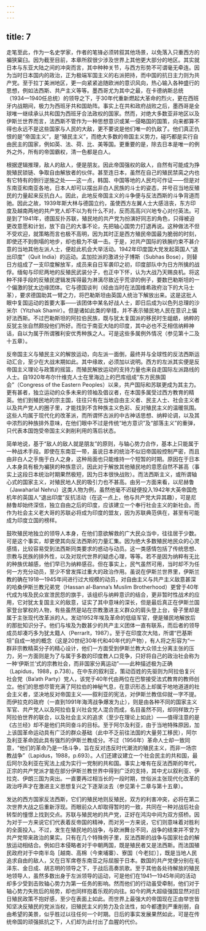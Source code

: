 ```yaml
---
---
---
```

title: 7
---




走笔至此，作为一名史学家，作者的笔锋必须转叙其他场景，以免落入只重西方的褊狭窠臼。因为截至目前，本章所叙很少涉及世界上其他更大部分的地区。其实就日本与东亚大陆之间的冲突而言，其中种种关节，与西方形势不可谓毫无牵连。因为当时日本国内的政治，正为极端军国主义的右派把持，而中国的抗日主力则为共产党。至于拉丁美洲地区，更一向紧紧追随欧洲的意识风向，热心输入各种盛行的思想，例如法西斯、共产主义等等。墨西哥尤为其中之最，在卡德纳斯总统（1934—1940任总统）的领导之下，于30年代重新燃起大革命的烈火，更在西班牙内战期间，极力为西班牙共和国助阵。事实上在共和政府战败之后，墨西哥是全球唯一继续承认共和国为西班牙合法政权的国家。然而，对绝大多数亚非地区以及伊斯兰世界而言，法西斯不管作为一种思想意识或某一侵略国的国策，向来都算不得也永远不是这些国家与人民的大敌，更不要说是他们唯一的仇敌了。他们真正仇恨的是“帝国主义”，是“殖民主义”，而绝大多数的帝国主义势力，碰巧都是实行自由民主的国家，例如英、法、荷、比、美等国。更重要的是，除去日本是唯一的例外之外，所有的帝国霸权，清一色都是白人。

根据逻辑推理，敌人的敌人，便是朋友。因此帝国强权的敌人，自然有可能成为挣脱殖民锁链、争取自由解放者的伙伴。甚至连日本，虽然在自己的殖民禁脔之内也有它特有的倒行逆施之处——这一点，韩国、中国等地的人民均可作证——但是对东南亚和南亚各地，日本人却可以摆出非白人民族的斗士的姿态，并号召当地反殖民的力量起来反抗白人。因此，此地反帝国主义的斗争便与反法西斯的斗争背道而驰。因此之故，1939年斯大林与德国立约，虽使西方左翼人士大感沮丧，东方印度及越南两地的共产党人却不以为有什么不对，反而高高兴兴地专心对付英法。可是到了1941年，德国反扑苏联，殖民地的共产党为扮演好同志的角色，只得被迫更改意愿和计划，放下自己的大事不论，先把轴心国势力打退再说。这种做法不但不受欢迎，就策略而言也极不高明，因为其时正是西方殖民帝国最为脆弱的时刻，即使还不到倒塌的地步，却也极为不堪一击。于是，对共产国际的铁腕约束不甚介意的当地其他左派人士，便趁此机会大举活动。1942年印度国大党发起英国人“退出印度”（Quit India）的运动。孟加拉派的激进分子博斯（Subhas Bose），则替日方组成了一支印度解放军，成员来自日军袭印之初，印度部队中为日方所擒的战俘。缅甸与印尼两地的反殖民武装分子，也正中下怀，认为大战乃天赐良机。将这种不择手段的反殖民逻辑发挥得最为淋漓尽致近乎荒谬的例子，要数巴勒斯坦的一个偏激的犹太边缘团体。它与德国谈判（经由当时在法国维希政府治下的大马士革），要求德国助其一臂之力，将巴勒斯坦由英国人统治下解放出来。这是这批人眼中复国运动的首要大事——该团体中某名好战人士，即日后成为以色列总理的沙米尔（Yitzhak Shamir）。但是诸如此类的举措，并不表示殖民地人民在意识上偏好法西斯。不过巴勒斯坦的阿拉伯民族，既与犹太复国派的移民时生龃龉，纳粹的反犹主张自然颇投他们所好。而位于南亚大陆的印度，其中必也不乏相信纳粹神话，自以为属于所谓雅利安优秀种族之人。可是这些多属例外情况（参见第十二及十五章）。

反帝国主义与殖民主义的解放运动，向左派一面倒，最终并与全球性的反法西斯运动汇合，至少在大战末期如此。其中缘故，必须加以说明。西方的左派其实便是反帝国主义理论与政策的摇篮，而殖民解放运动的支持力量也来自走国际左派路线的人士。自1920年布尔什维克人士在里海边上的巴库组成“东方民族国会”（Congress of the Eastern Peoples）以来，共产国际和苏联更成为其主力。更有甚者，独立运动的众多未来的领袖及倡议者，在本国多属受过西方教育的精英。他们到殖民地的宗主国，往往只有在当地自由主义者、民主人士、社会主义者以及共产党人的圈子里，才能找到不含种族主义色彩、反对殖民主义的温暖氛围。这些人均属于现代化的改革派，而所谓怀古派的中古神话思想、纳粹论调，以及其中浓烈的种族排外意味，在他们眼中不过是传统“地方意识”及“部落主义”的重弹，只代表本国饱受帝国主义剥削利用的落后状态。

简单地说，基于“敌人的敌人就是朋友”的原则，与轴心势力合作，基本上只能属于一种战术手段。即使在东南亚一带，虽说日本的统治不似旧帝国般控制严密，而且由非白人之手施于白人之身，这种局面也只能维持一个短暂的时期。原因在于日本人本身具有极为褊狭的种族意识，因此对于解放其他殖民地的意愿自然不甚高（事实上这段日本统治时期果然极短，因为日本很快战败）。而法西斯主义，或所谓轴心式的国家主义，对殖民地人民的吸引力也不甚高。由另一方面来看，以尼赫鲁（Jawaharlal Nehru）这类人物为例，虽然他毫不迟疑便投入1942年大英帝国危机年的英国人“退出印度”反抗活动（在这一点上，他与共产党大异其趣），可是尼赫鲁却始终深信，独立自由之后的印度，应该建立一个奉行社会主义的新社会。而作为社会主义老大哥的苏联必将成为印度的盟友，因为苏联典范俱在，甚至有可能成为印度立国的榜样。

鼓吹殖民地独立的领导人本身，在他们意欲解救的广大民众当中，往往居于少数。可是这个事实，却更使其向反法西斯的力量汇集。因为绝大多数殖民地民众的心灵感情，比较容易受到法西斯同类要求的惑动与动员。这一类感情包括了传统思想、宗教与民族的排外性，以及对现代世界的疑虑心理，等等。若不是因为纳粹有无比的种族优越感，他们早已为纳粹感召。但在事实上，民气虽然可用，当时却不为任何一方充分动员，至少不曾发挥过重大的政治作用。虽说在伊斯兰世界里，伊斯兰教的确在1918—1945年间进行过大规模的动员，对自由主义与共产主义敌意甚深的哈桑伊斯兰教兄弟党（Hassan al-Banna’s Muslim Brotherhood）更曾于40年代成为埃及民众宣泄民怨的旗手，该组织与纳粹意识的结合，更非暂时性战术的应用，它对犹太复国主义的敌意，证实了其中意味的深长，但是最后真正在伊斯兰国家登台掌权的人物，有些虽然是站在宗教激进主义群众的肩头登上台，骨子里却是属于主张现代改革派的人。发动1952年埃及革命的低级军官，便是殖民地解放后的那批知识分子。他们与埃及为数甚少的共产主义团体一直有联系，而后者的领导成员却凑巧多为犹太籍人（Perrarlt，1987）。至于在印度次大陆，所谓“巴基斯坦”自成一地的概念（这是20世纪30年代和40年代的产物），有人将之形容为“一群非宗教精英分子的精心设计，他们一方面受到伊斯兰教大众领土分离主张的压力，另一方面则是为了与属于多数的印度教人口竞争，只好将自己的政治社会称为一种‘伊斯兰’式的宗教社会，而非国家分离运动”——此种描述极为正确（Lapidus，1988，p.738）。在中东的叙利亚，策动百姓的先驱则为阿拉伯复兴社会党（Ba’ath Party）党人，该党于40年代由两位在巴黎接受法式教育的教师创立。他们的思想尽管充满了阿拉伯的神秘气息，在意识形态上却属于地地道道的社会主义者，坚决地反对帝国主义——叙利亚的宪法，对伊斯兰教信仰就一字不提。而伊拉克的政府（一直到1991年海湾战争爆发为止），则是由各种不同的国家主义军官、共产党人以及阿拉伯复兴社会党人混合而成，名目虽然不同，却同样致力于阿拉伯世界的联合，以及社会主义的追求（至少在理论上如此）——值得注意的是《古兰经》却不是他们共同奋斗的目标。至于阿尔及利亚，由于当地特殊原因，加上该国革命运动具有广泛的群众基础（此中不乏前往法国的大量劳工移民），阿尔及利亚革命因此具有强烈的伊斯兰教成分。不过（1956年）革命人士却一致同意，“他们的革命乃是一场斗争，旨在反对违反时代潮流的殖民主义，而非一场宗教战争”（Lapidus，1988，p.693）。人们还建议建立一个社会民主的共和国，最后阿尔及利亚在宪法上成为实行一党制的共和国。事实上唯有在反法西斯的年代，正宗的共产党派才能在部分伊斯兰教世界中得到广泛的支持，其中尤以叙利亚、伊拉克、伊朗三国为突出。一直要再过相当长的一段时期，世俗派主张现代化改革的政治呼声才在激进主义思想复兴之下逐渐淡去（参见第十二章与第十五章）。

发达的西方国家反法西斯，它们的殖民地则反殖民，双方的利害冲突，必将在第二次世界大战之后重新浮现。而眼前众人却取得暂时的一致，共同在一种对战后社会转型的憧憬上找到交点。苏联与殖民地的共产党，正好在鸿沟中间为双方搭桥。因为对于一方来说它们代表着反帝国的精神，而对另一方来说，它们则意味着对胜利的全面投入。不过，发生在殖民地的战争，与欧洲舞台不同，战争的结束并不曾为共产党带来政治的果实。只有在几个特殊例子里，反法西斯的战争与国家社会的解放运动相结合。例如日本侵略者对于中朝两国，既是殖民者又是法西斯。而法国殖民政府对于中南半岛［越南、高棉（今柬埔寨）、寮国（今老挝）］，既是当地人民追求自由的敌人，又在日军席卷东南亚之际屈服于日本。数国的共产党便分别在毛泽东、金日成、胡志明的领导之下，于战后高奏凯歌。至于其他各处待解放的殖民地领导人，虽然多数出身于左派领导的运动，可是他们在1941—1945年间的活动却多少受到击败轴心势力为第一任务的影响。然而他们的行动虽受牵制，他们对于轴心势力失败后的局势，却也同样抱着乐观的向往。如今的两大超级强国显然对旧日殖民政策不抱好感，至少在表面上如此。而世界上最强大的帝国现在正由举世皆知坚决反殖民的党派当权，旧殖民主义的势力及合法性，如今都遭到严重削弱，自由希望的美景，似乎胜过以往任何一个时期。日后的事实发展果然如此，可是在传统帝国的顽强抵抗之下，人们却为此付出了血腥的代价。